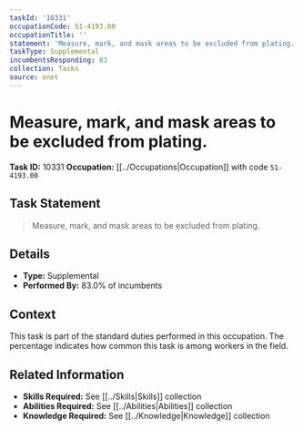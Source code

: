 ```yaml
---
taskId: '10331'
occupationCode: 51-4193.00
occupationTitle: ''
statement: 'Measure, mark, and mask areas to be excluded from plating.'
taskType: Supplemental
incumbentsResponding: 83
collection: Tasks
source: onet
---
```

# Measure, mark, and mask areas to be excluded from plating.

**Task ID:** 10331
**Occupation:** [[../Occupations|Occupation]] with code `51-4193.00`

## Task Statement

> Measure, mark, and mask areas to be excluded from plating.

## Details

- **Type:** Supplemental
- **Performed By:** 83.0% of incumbents

## Context

This task is part of the standard duties performed in this occupation. The percentage indicates how common this task is among workers in the field.

## Related Information

- **Skills Required:** See [[../Skills|Skills]] collection
- **Abilities Required:** See [[../Abilities|Abilities]] collection
- **Knowledge Required:** See [[../Knowledge|Knowledge]] collection

